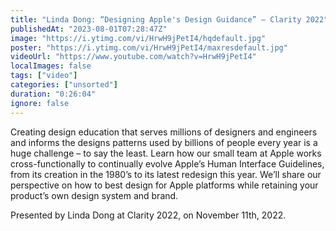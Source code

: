 ```yaml
---
title: "Linda Dong: “Designing Apple's Design Guidance” — Clarity 2022"
publishedAt: "2023-08-01T07:28:47Z"
image: "https://i.ytimg.com/vi/HrwH9jPetI4/hqdefault.jpg"
poster: "https://i.ytimg.com/vi/HrwH9jPetI4/maxresdefault.jpg"
videoUrl: "https://www.youtube.com/watch?v=HrwH9jPetI4"
localImages: false
tags: ["video"]
categories: ["unsorted"]
duration: "0:26:04"
ignore: false
---
```

Creating design education that serves millions of designers and engineers and informs the designs patterns used by billions of people every year is a huge challenge – to say the least. Learn how our small team at Apple works cross-functionally to continually evolve Apple’s Human Interface Guidelines, from its creation in the 1980’s to its latest redesign this year. We’ll share our perspective on how to best design for Apple platforms while retaining your product’s own design system and brand.

Presented by Linda Dong at Clarity 2022, on November 11th, 2022.
